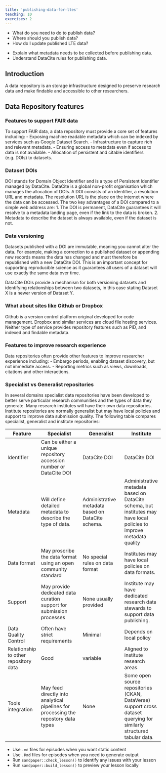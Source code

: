 ```yaml
---
title: 'publishing-data-for-ltes'
teaching: 10
exercises: 2
---
```


:::::::::::::::::::::::::::::::::::::: questions 

- What do you need to do to publish data?
- Where should you publish data?
- How do I update published LTE data?

::::::::::::::::::::::::::::::::::::::::::::::::

::::::::::::::::::::::::::::::::::::: objectives

- Explain what metadata needs to be collected before publishing data.
- Understand DataCite rules for publishing data.

::::::::::::::::::::::::::::::::::::::::::::::::

## Introduction

A data repository is an storage infrastructure designed to preserve research data and make findable and accessible to other researchers. 

## Data Repository features

### Features to support FAIR data

To support FAIR data, a data repository must provide a core set of features including:
- Exposing machine readable metadata which can be indexed by services such as Google Dataset Search.
- Infrastructure to capture rich and relevant metadata.
- Ensuring access to metadata even if access to data is not available. 
- Allocation of persistent and citable identifiers (e.g. DOIs) to datasets.

### Dataset DOIs

DOI stands for Domain Object Identifier and is a type of Persistent Identifier managed by DataCite. DataCite is a global non-profit organisation which manages the allocation of DOIs. A DOI consists of an identifier, a resolution URL and metadata. The resolution URL is the place on the internet where the data can be accessed. The two key advantages of a DOI compared to a simple web address are:
1. The DOI is permanent, DataCite guarantees it will resolve to a metadata landing page, even if the link to the data is broken. 
2. Metadata to describe the dataset is always available, even if the dataset is not.

### Data versioning

Datasets published with a DOI are immutable, meaning you cannot alter the data. For example, making a correction to a published dataset or appending new records means the data has changed and must therefore be republished with a new DataCite DOI. This is an important concept for supporting reproducible science as it guarantees all users of a dataset will use exactly the same data over time. 

DataCite DOIs provide a mechanism for both versioning datasets and identifying relationships between two datasets, in this case stating Dataset X is a newer version of Dataset Y.

::: callout

### What about sites like Github or Dropbox

Github is a version control platform original developed for code management. Dropbox and similar services are cloud file hosting services. Neither type of service provides repository features such as PID, and indexed and findable metadata.  

:::

### Features to improve research experience

Data repositories often provide other features to improve researcher experience including:
- Embargo periods, enabling dataset discovery, but not immediate access.
- Reporting metrics such as views, downloads, citations and other interactions.

### Specialist vs Generalist repositories

In several domains specialist data repositories have been developed to better serve particular research communities and the types of data they generate. Many research institutes will have their own data repositories. Institute repositories are normally generalist but may have local policies and support to improve data submission quality. The following table compares specialist, generalist and institute repositories:

Feature | Specialist | Generalist | Institute 
------- | ---------- | ---------- | ---------
Identifier | Can be either a unique repository accession number or DataCite DOI | DataCite DOI | DataCite DOI
Metadata | Will define detailed metadata to describe the type of data. | Administrative metadata based on DataCite schema. | Administrative metadata based on DataCite schema, but institutes may have local policies to improve metadata quality
Data format | May proscribe the data format using an open community standard | No special rules on data format | Institutes may have local policies on data formats.
Support | May provide dedicated data curation support for submission processes | None usually provided | Institute may have dedicated research data stewards to support data publishing.
Data Quality Control | Often have strict requirements | Minimal | Depends on local policy
Relationship to other repository data | Good | variable | Aligned to institute research areas
Tools integration | May feed directly into analytical pipelines for processing the repostory data types | None | Some open source repositories (CKAN, DataVerse) support cross dataset querying for similarly structured tabular data.


::::::::::::::::::::::::::::::::::::: keypoints 

- Use `.md` files for episodes when you want static content
- Use `.Rmd` files for episodes when you need to generate output
- Run `sandpaper::check_lesson()` to identify any issues with your lesson
- Run `sandpaper::build_lesson()` to preview your lesson locally

::::::::::::::::::::::::::::::::::::::::::::::::
